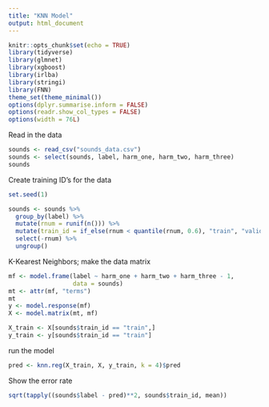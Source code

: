 ```yaml
---
title: "KNN Model"
output: html_document
---
```


```r
knitr::opts_chunk$set(echo = TRUE)
library(tidyverse)
library(glmnet)
library(xgboost)
library(irlba)
library(stringi)
library(FNN)
theme_set(theme_minimal())
options(dplyr.summarise.inform = FALSE)
options(readr.show_col_types = FALSE)
options(width = 76L)
```


Read in the data

```r
sounds <- read_csv("sounds_data.csv")
sounds <- select(sounds, label, harm_one, harm_two, harm_three)
sounds
```

Create training ID's for the data
```r
set.seed(1)

sounds <- sounds %>%
  group_by(label) %>%
  mutate(rnum = runif(n())) %>%
  mutate(train_id = if_else(rnum < quantile(rnum, 0.6), "train", "valid")) %>%
  select(-rnum) %>%
  ungroup()

```


K-Kearest Neighbors; make the data matrix
```r
mf <- model.frame(label ~ harm_one + harm_two + harm_three - 1,                   
                  data = sounds)
mt <- attr(mf, "terms")
mt
y <- model.response(mf)
X <- model.matrix(mt, mf)

X_train <- X[sounds$train_id == "train",]
y_train <- y[sounds$train_id == "train"]
```

run the model
```r
pred <- knn.reg(X_train, X, y_train, k = 4)$pred
```

Show the error rate
```r
sqrt(tapply((sounds$label - pred)**2, sounds$train_id, mean))
```


